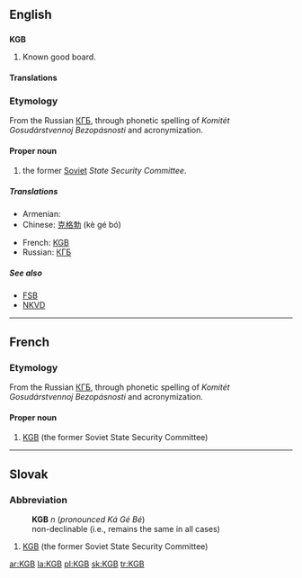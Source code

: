 ==English==
{{wikipedia}}

==={{initialism}}===
'''KGB'''

# {{electronics}} Known good board.

====Translations====
{{trans-top|Known Good Board}}
{{trans-mid}}
{{trans-bottom}}

===Etymology===
From the Russian [[КГБ]], through phonetic spelling of ''Komitét Gosudárstvennoj Bezopásnosti'' and acronymization.

====Proper noun====
{{en-proper-noun}}

# the former [[Soviet]] ''State Security Committee''.

=====Translations=====
{{trans-top|Soviet KGB}}
* Armenian: {{t|hy|ՊԱԿ|tr=PAK|sc=Armn}}
* Chinese: [[克格勃]] (kè gé bó)
{{trans-mid}}
* French: [[#French|KGB]] {{m}}
* Russian: [[КГБ]]
{{trans-bottom}}

=====See also=====
* [[FSB]]
* [[NKVD]]

----

==French==

===Etymology===
From the Russian [[КГБ]], through phonetic spelling of ''Komitét Gosudárstvennoj Bezopásnosti'' and acronymization.

====Proper noun====
{{rfc-level|Proper noun at L4+ not in L3 Ety section|lang=fr}}
{{infl|fr|proper noun|m}}

# [[#English|KGB]] (the former Soviet State Security Committee)

----

==Slovak==

===Abbreviation===
: '''KGB''' ''n'' (''pronounced Ká Gé Bé'')
: non-declinable (i.e., remains the same in all cases)

# [[KGB]] (the former Soviet State Security Committee)

[[ar:KGB]]
[[la:KGB]]
[[pl:KGB]]
[[sk:KGB]]
[[tr:KGB]]